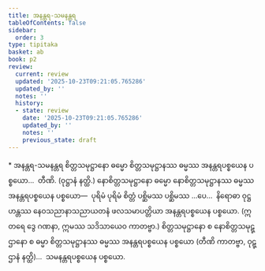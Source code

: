```yaml
---
title: အနန္တရ-သမနန္တရ
tableOfContents: false
sidebar:
  order: 3
type: tipitaka
basket: ab
book: p2
review:
  current: review
  updated: '2025-10-23T09:21:05.765286'
  updated_by: ''
  notes: ''
  history:
  - state: review
    date: '2025-10-23T09:21:05.765286'
    updated_by: ''
    notes: ''
    previous_state: draft
---
```



<ReviewStatus review={frontmatter.review} showDetails={true} />

<HypothesisAnnotation frontmatter={frontmatter} />

<DynamicBreadcrumb />

<Paragraph type="center" book="p2">
* အနန္တရ-သမနန္တရ
</Paragraph>

<Division number="214" book="p2" e="ch" v="38" p="136">

<Paragraph number="2846" book="p2">
စိတ္တသမုဋ္ဌာနော ဓမ္မော စိတ္တသမုဋ္ဌာနဿ ဓမ္မဿ အနန္တရပစ္စယေန ပစ္စယော…  တီဏိ. (ဝုဋ္ဌာနံ နတ္ထိ.)
</Paragraph>

<Paragraph number="2847" book="p2">
နောစိတ္တသမုဋ္ဌာနော ဓမ္မော နောစိတ္တသမုဋ္ဌာနဿ ဓမ္မဿ အနန္တရပစ္စယေန ပစ္စယော—  ပုရိမံ ပုရိမံ စိတ္တံ ပစ္ဆိမဿ ပစ္ဆိမဿ …ပေ…  နိရောဓာ ဝုဋ္ဌဟန္တဿ နေဝသညာနာသညာယတနံ ဖလသမာပတ္တိယာ အနန္တရပစ္စယေန ပစ္စယော. (ဣတရေ ဒွေ ဂဏနာ, ဣမဿ သဒိသာယေဝ ကာတဗ္ဗာ.)
</Paragraph>

<Paragraph number="2848" book="p2">
စိတ္တသမုဋ္ဌာနော စ နောစိတ္တသမုဋ္ဌာနော စ ဓမ္မာ စိတ္တသမုဋ္ဌာနဿ ဓမ္မဿ အနန္တရပစ္စယေန ပစ္စယော (တီဏိ ကာတဗ္ဗာ, ဝုဋ္ဌာနံ နတ္ထိ)…  သမနန္တရပစ္စယေန ပစ္စယော.
</Paragraph>
</Division>